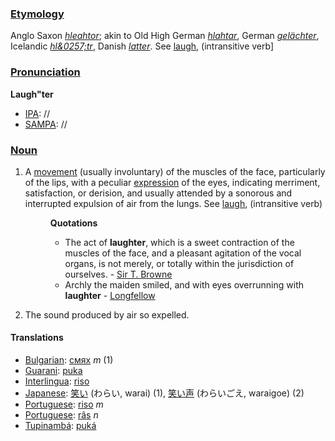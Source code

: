 ===[[Etymology]]===
Anglo Saxon ''[[hleahtor]]''; akin to Old High German ''[[hlahtar]]'', German ''[[gelächter]]'', Icelandic ''[[hl&0257;tr]]'', Danish ''[[latter]]''. See [[laugh]], (intransitive verb]
===[[Pronunciation]]===
'''Laugh"ter'''
*[[IPA]]: //
*[[SAMPA]]: //
===[[Noun]]===
#A [[movement]] (usually involuntary) of the muscles of the face, particularly of the lips, with a peculiar [[expression]] of the eyes, indicating merriment, satisfaction, or derision, and usually attended by a sonorous and interrupted expulsion of air from the lungs. See [[laugh]], (intransitive verb)
#:'''Quotations'''
#:*The act of '''laughter''', which is a sweet contraction of the muscles of the face, and a pleasant agitation of the vocal organs, is not merely, or totally within the jurisdiction of ourselves. - [[Sir T. Browne]]
#:*Archly the maiden smiled, and with eyes overrunning with '''laughter''' - [[Longfellow]]
# The sound produced by air so expelled.

==== Translations ====
* [[Bulgarian]]: [[смях]] ''m'' (1)
*[[Guarani]]: [[puka]]
*[[Interlingua]]: [[riso]]
* [[Japanese]]: [[笑い]] (わらい, warai) (1), [[笑い声]] (わらいごえ, waraigoe) (2)
*[[Portuguese]]: [[riso]] ''m''
*[[Portuguese]]: [[râs]] ''n''
*[[Tupinambá]]: [[puká]]